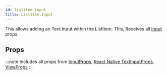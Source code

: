 ```yaml
---
id: listitem_input
title: ListItem.Input
---
```



This allows adding an Text Input within the ListItem.
This, Receives all [Input](Input.mdx#props) props.

## Props

:::note
Includes all props from [InputProps](/docs/documentation/input#props), [React Native TextInputProps](https://reactnative.dev/docs/textinput#props), [ViewProps](https://reactnative.dev/docs/view#props)
:::
